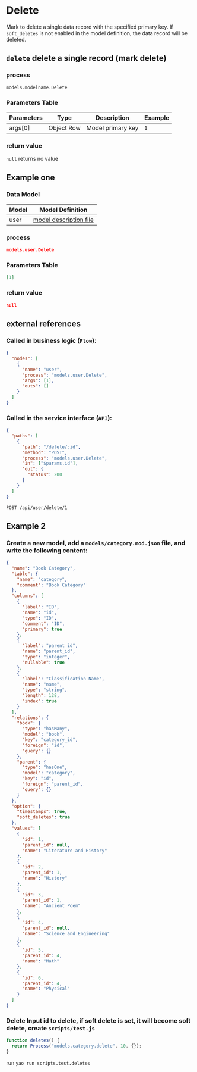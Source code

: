 # Delete

Mark to delete a single data record with the specified primary key. If `soft_deletes` is not enabled in the model definition, the data record will be deleted.

## `delete` delete a single record (mark delete)

### process

`models.modelname.Delete`

### Parameters Table

| Parameters | Type       | Description       | Example |
| ---------- | ---------- | ----------------- | ------- |
| args[0]    | Object Row | Model primary key | `1`     |

### return value

`null` returns no value

## Example one

### Data Model

| Model | Model Definition                           |
| ----- | ------------------------------------------ |
| user  | [model description file](../examples/user) |

### process

```json
models.user.Delete
```

### Parameters Table

```json
[1]
```

### return value

```json
null
```

## external references

### Called in business logic (`Flow`):

```json
{
  "nodes": [
    {
      "name": "user",
      "process": "models.user.Delete",
      "args": [1],
      "outs": []
    }
  ]
}
```

### Called in the service interface (`API`):

```json
{
  "paths": [
    {
      "path": "/delete/:id",
      "method": "POST",
      "process": "models.user.Delete",
      "in": ["$params.id"],
      "out": {
        "status": 200
      }
    }
  ]
}
```

```bash
POST /api/user/delete/1
```

## Example 2

### Create a new model, add a `models/category.mod.json` file, and write the following content:

```json
{
  "name": "Book Category",
  "table": {
    "name": "category",
    "comment": "Book Category"
  },
  "columns": [
    {
      "label": "ID",
      "name": "id",
      "type": "ID",
      "comment": "ID",
      "primary": true
    },
    {
      "label": "parent id",
      "name": "parent_id",
      "type": "integer",
      "nullable": true
    },
    {
      "label": "Classification Name",
      "name": "name",
      "type": "string",
      "length": 128,
      "index": true
    }
  ],
  "relations": {
    "book": {
      "type": "hasMany",
      "model": "book",
      "key": "category_id",
      "foreign": "id",
      "query": {}
    },
    "parent": {
      "type": "hasOne",
      "model": "category",
      "key": "id",
      "foreign": "parent_id",
      "query": {}
    }
  },
  "option": {
    "timestamps": true,
    "soft_deletes": true
  },
  "values": [
    {
      "id": 1,
      "parent_id": null,
      "name": "Literature and History"
    },
    {
      "id": 2,
      "parent_id": 1,
      "name": "History"
    },
    {
      "id": 3,
      "parent_id": 1,
      "name": "Ancient Poem"
    },
    {
      "id": 4,
      "parent_id": null,
      "name": "Science and Engineering"
    },
    {
      "id": 5,
      "parent_id": 4,
      "name": "Math"
    },
    {
      "id": 6,
      "parent_id": 4,
      "name": "Physical"
    }
  ]
}
```

### Delete Input id to delete, if soft delete is set, it will become soft delete, create `scripts/test.js`

```javascript
function deletes() {
  return Process("models.category.delete", 10, {});
}
```

run `yao run scripts.test.deletes`
